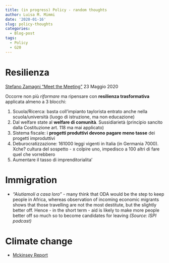 ```yaml
---
title: (in progress) Policy - random thoughts
author: Luisa M. Mimmi
date: '2020-01-16'
slug: policy-thoughts
categories:
  - Blog-post
tags:
  - Policy
  - G20
---
```




# Resilienza

[Stefano Zamagni "Meet the Meeting"](https://www.meetingrimini.org/en/meet-the-meeting-dal-palacongressi-di-rimini-il-racconto-della-special-edition-del-meeting-2020/) 23 Maggio 2020

Occorre non più *riformare* ma ripensare con **resilienza trasformativa** applicata almeno a 3 blocchi:

1. Scuola/Ricerca: basta coll'impianto taylorista entrato anche nella scuola/università (luogo di istruzione, ma non educazione)
2. Dal welfare state al **welfare di comunità**. Sussidiarietà (principio sancito dalla Costituzione art. 118 ma mai applicato)
3. Sistema fiscale: i **progetti produttivi devono pagare meno tasse** dei progetti improduttivi
4. Deburocratizzazione: 161000 leggi vigenti in Italia (in Germania 7000). Xche? cultura del sospetto - x colpire uno, impedisco a 100 altri di fare quel che vorrebbero
5. Aumentare il tasso di imprenditorialita' 

# Immigration

+ _"Aiutiamoli a casa loro" _- many think that ODA would be the step to keep people in Africa, whereas observation of incoming economic migrants shows that those travelling are not the most destitute, but the slightly better off. 
Hence - in the short term - aid is likely to make more people better off so much so to become candidates for leaving _(Source: ISPI podcast)_



# Climate change 
+ [Mckinsey Report](https://www.mckinsey.com/business-functions/sustainability/our-insights/climate-risk-and-response-physical-hazards-and-socioeconomic-impacts?cid=other-eml-alt-mgi-mck&hlkid=14c6e658a93041d5aa2124274d4cd08c&hctky=2352551&hdpid=5c80f35f-d47f-41c6-acdd-8e249d1f0b52)
